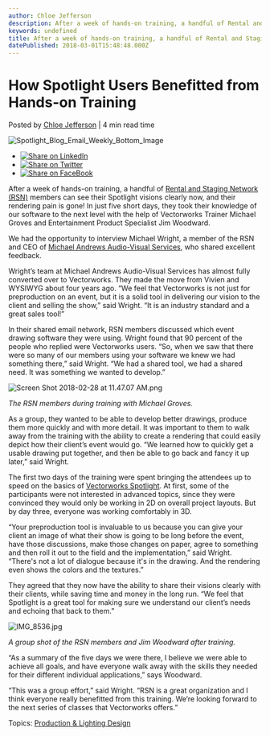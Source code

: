 ```yaml
---
author: Chloe Jefferson
description: After a week of hands-on training, a handful of Rental and Staging Network (RSN)  members can see their Spotlight visions clearly now, and their rendering pain is gone! 
keywords: undefined
title: After a week of hands-on training, a handful of Rental and Staging Network (RSN)  members can see their Spotlight visions clearly now, and their rendering pain is gone!  
datePublished: 2018-03-01T15:48:48.000Z
---
```

  

# How Spotlight Users Benefitted from Hands-on Training

 Posted by [Chloe Jefferson](https://blog.vectorworks.net/author/chloe-jefferson) | 4 min read time 

![Spotlight_Blog_Email_Weekly_Bottom_Image](https://blog.vectorworks.net/hubfs/Spotlight_Blog_Email_Weekly_Bottom_Image.png) 

* [![Share on LinkedIn](https://2659751.fs1.hubspotusercontent-na1.net/hubfs/2659751/michaelDemo/share-LI.png)](http://www.linkedin.com/shareArticle?mini=true&url=https%3A%2F%2Fblog.vectorworks.net%2Fhow-spotlight-users-benefitted-from-hands-on-training)
* [![Share on Twitter](https://2659751.fs1.hubspotusercontent-na1.net/hubfs/2659751/michaelDemo/share-TW.png)](https://www.twitter.com/share?text=How%20Spotlight%20Users%20Benefitted%20from%20Hands-on%20Training&url=https%3A%2F%2Fblog.vectorworks.net%2Fhow-spotlight-users-benefitted-from-hands-on-training&via=PMGTweets)
* [![Share on FaceBook](https://2659751.fs1.hubspotusercontent-na1.net/hubfs/2659751/michaelDemo/share-FB.png)](https://www.facebook.com/sharer/sharer.php?u=https%3A%2F%2Fblog.vectorworks.net%2Fhow-spotlight-users-benefitted-from-hands-on-training)

After a week of hands-on training, a handful of [Rental and Staging Network (RSN)](http://rentalandstaging.net/) members can see their Spotlight visions clearly now, and their rendering pain is gone! In just five short days, they took their knowledge of our software to the next level with the help of Vectorworks Trainer Michael Groves and Entertainment Product Specialist Jim Woodward. 

We had the opportunity to interview Michael Wright, a member of the RSN and CEO of [Michael Andrews Audio-Visual Services](http://www.maavs.com/), who shared excellent feedback.

Wright’s team at Michael Andrews Audio-Visual Services has almost fully converted over to Vectorworks. They made the move from Vivien and WYSIWYG about four years ago. “We feel that Vectorworks is not just for preproduction on an event, but it is a solid tool in delivering our vision to the client and selling the show,” said Wright. “It is an industry standard and a great sales tool!”

In their shared email network, RSN members discussed which event drawing software they were using. Wright found that 90 percent of the people who replied were Vectorworks users. “So, when we saw that there were so many of our members using your software we knew we had something there,” said Wright. “We had a shared tool, we had a shared need. It was something we wanted to develop.”

![Screen Shot 2018-02-28 at 11.47.07 AM.png](https://blog.vectorworks.net/hs-fs/hubfs/Screen%20Shot%202018-02-28%20at%2011.47.07%20AM.png?width=631&name=Screen%20Shot%202018-02-28%20at%2011.47.07%20AM.png)

_The RSN members during training with Michael Groves._

As a group, they wanted to be able to develop better drawings, produce them more quickly and with more detail. It was important to them to walk away from the training with the ability to create a rendering that could easily depict how their client’s event would go. “We learned how to quickly get a usable drawing put together, and then be able to go back and fancy it up later,” said Wright.

The first two days of the training were spent bringing the attendees up to speed on the basics of [Vectorworks Spotlight](http://www.vectorworks.net/spotlight?utm%5Fcampaign=blog&utm%5Fsource=intext&utm%5Fmedium=planetvectorworks&utm%5Fcontent=spotlighttraining03012018). At first, some of the participants were not interested in advanced topics, since they were convinced they would only be working in 2D on overall project layouts. But by day three, everyone was working comfortably in 3D.

“Your preproduction tool is invaluable to us because you can give your client an image of what their show is going to be long before the event, have those discussions, make those changes on paper, agree to something and then roll it out to the field and the implementation,” said Wright. “There's not a lot of dialogue because it's in the drawing. And the rendering even shows the colors and the textures.”

They agreed that they now have the ability to share their visions clearly with their clients, while saving time and money in the long run. “We feel that Spotlight is a great tool for making sure we understand our client’s needs and echoing that back to them.”

![IMG_8536.jpg](https://blog.vectorworks.net/hs-fs/hubfs/IMG_8536.jpg?width=623&name=IMG_8536.jpg)

_A group shot of the RSN members and Jim Woodward after training._

“As a summary of the five days we were there, I believe we were able to achieve all goals, and have everyone walk away with the skills they needed for their different individual applications,” says Woodward.

“This was a group effort,” said Wright. “RSN is a great organization and I think everyone really benefitted from this training. We’re looking forward to the next series of classes that Vectorworks offers.”

 Topics: [Production & Lighting Design](https://blog.vectorworks.net/topic/production-lighting-design) 

  